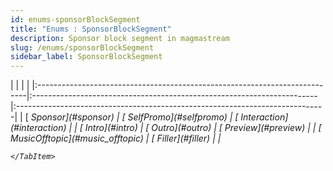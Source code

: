 ```yaml
---
id: enums-sponsorBlockSegment
title: "Enums : SponsorBlockSegment"
description: Sponsor block segment in magmastream
slug: /enums/sponsorBlockSegment
sidebar_label: SponsorBlockSegment
---
```



<Tabs>
    <TabItem value="npm" label="Enumeration members" default>
        |                                                                            |                                                                        |                                                                              |
        |:---------------------------------------------------------------------------|:-----------------------------------------------------------------------|:-----------------------------------------------------------------------------|
        | [<i className="fa-solid fa-bars-staggered" /> Sponsor](#sponsor)           | [<i className="fa-solid fa-bars-staggered" /> SelfPromo](#selfpromo)   | [<i className="fa-solid fa-bars-staggered" /> Interaction](#interaction)     |
        | [<i className="fa-solid fa-bars-staggered" /> Intro](#intro)               | [<i className="fa-solid fa-bars-staggered" /> Outro](#outro)           | [<i className="fa-solid fa-bars-staggered" /> Preview](#preview)             |
        | [<i className="fa-solid fa-bars-staggered" /> MusicOfftopic](#music_offtopic) | [<i className="fa-solid fa-bars-staggered" /> Filler](#filler)         |                                                                              |

    </TabItem>
</Tabs>